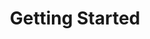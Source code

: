 ---
title: Getting Started
description: Learn how to use Takumi for image generation in various environments.
index: true
---
